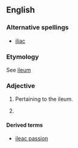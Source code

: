 ==English==

===Alternative spellings===
* [[iliac]]

===Etymology===
See [[ileum]]

===Adjective===
{{en-adj|-}}

# {{anatomy}} Pertaining to the ileum.
# {{rare}} {{alternative spelling of|iliac}}

====Derived terms====
*[[ileac passion]]
{{anagrams:en/aceil}}